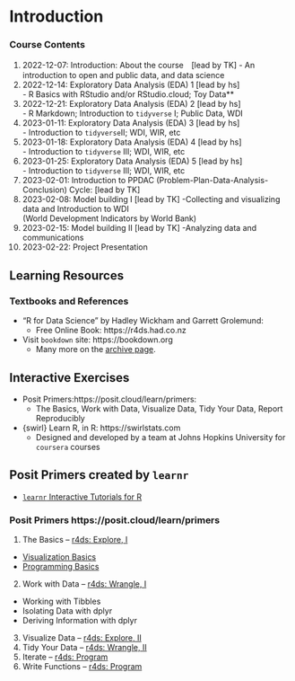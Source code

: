 # Introduction {#intro}

### Course Contents  {-}

  1. 2022-12-07: Introduction: About the course　[lead by TK]
    - An introduction to open and public data, and data science
  2. 2022-12-14: Exploratory Data Analysis (EDA) 1 [lead by hs]  
    - R Basics with RStudio and/or RStudio.cloud; Toy Data**
  3. 2022-12-21: Exploratory Data Analysis (EDA) 2 [lead by hs]   
    - R Markdown; Introduction to `tidyverse` I; Public Data, WDI
  4. 2023-01-11: Exploratory Data Analysis (EDA) 3 [lead by hs]  
    - Introduction to `tidyverse`II; WDI, WIR, etc
  5. 2023-01-18: Exploratory Data Analysis (EDA) 4 [lead by hs]  
    - Introduction to `tidyverse` III; WDI, WIR, etc
  6. 2023-01-25: Exploratory Data Analysis (EDA) 5 [lead by hs]  
    - Introduction to `tidyverse` III; WDI, WIR, etc
  7. 2023-02-01: Introduction to PPDAC (Problem-Plan-Data-Analysis-Conclusion) Cycle: [lead by TK]
  8. 2023-02-08: Model building I [lead by TK]
    -Collecting and visualizing data and Introduction to WDI  
         (World Development Indicators by World Bank)
  9. 2023-02-15: Model building II [lead by TK]
    -Analyzing data and communications
  10. 2023-02-22: Project Presentation
  
## Learning Resources

### Textbooks and References

* "R for Data Science" by Hadley Wickham and Garrett Grolemund: 
  - Free Online Book: https://r4ds.had.co.nz

* Visit `bookdown` site: https://bookdown.org 
  - Many more on the [archive page](https://bookdown.org/home/archive/).


## Interactive Exercises

* Posit Primers:https://posit.cloud/learn/primers:  
  - The Basics, Work with Data, Visualize Data, Tidy Your Data, Report Reproducibly

* {swirl} Learn R, in R: https://swirlstats.com
  - Designed and developed by a team at Johns Hopkins University for `coursera` courses



## Posit Primers created by `learnr`

* [`learnr` Interactive Tutorials for R](https://rstudio.github.io/learnr/index.html)


### Posit Primers https://posit.cloud/learn/primers

1. The Basics -- [r4ds: Explore, I](https://r4ds.had.co.nz/explore-intro.html#explore-intro)
  - [Visualization Basics](https://rstudio.cloud/learn/primers/1.1)
  - [Programming Basics](https://rstudio.cloud/learn/primers/1.2)
2. Work with Data -- [r4ds: Wrangle, I](https://r4ds.had.co.nz/wrangle-intro.html#wrangle-intro)
  - Working with Tibbles
  - Isolating Data with dplyr
  - Deriving Information with dplyr
3. Visualize Data -- [r4ds: Explore, II](https://r4ds.had.co.nz/explore-intro.html#explore-intro)
4. Tidy Your Data -- [r4ds: Wrangle, II](https://r4ds.had.co.nz/wrangle-intro.html#wrangle-intro)
5. Iterate -- [r4ds: Program](https://r4ds.had.co.nz/program-intro.html#program-intro)
6. Write Functions -- [r4ds: Program](https://r4ds.had.co.nz/program-intro.html#program-intro)


